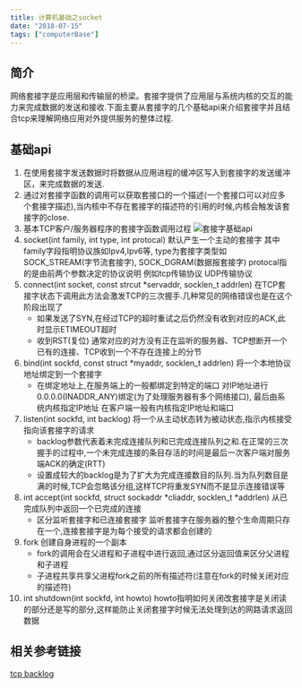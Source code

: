 ```yaml
---
title: 计算机基础之socket 
date: "2018-07-15" 
tags: ["computerBase"]
---
```


## 简介  
  网络套接字是应用层和传输层的桥梁。套接字提供了应用层与系统内核的交互的能力来完成数据的发送和接收.下面主要从套接字的几个基础api来介绍套接字并且结合tcp来理解网络应用对外提供服务的整体过程.
## 基础api
 1. 在使用套接字发送数据时将数据从应用进程的缓冲区写入到套接字的发送缓冲区，来完成数据的发送.
 2. 通过对套接字函数的调用可以获取套接口的一个描述(一个套接口可以对应多个套接字描述),当内核中不存在套接字的描述符的引用的时候,内核会触发该套接字的close.
 3. 基本TCP客户/服务器程序的套接字函数调用过程
 ![套接字基础api](/static/images/computerBaseStatic/socket/api.png)
  1. socket(int family, int type, int protocal) 默认产生一个主动的套接字 其中family字段指明协议族如Ipv4,Ipv6等, type为套接字类型如SOCK_STREAM(字节流套接字), SOCK_DGRAM(数据报套接字) protocal指的是由前两个参数决定的协议说明 例如tcp传输协议  UDP传输协议
  2. connect(int socket, const strcut *servaddr, socklen_t addrlen) 在TCP套接字状态下调用此方法会激发TCP的三次握手.几种常见的网络错误也是在这个阶段出现了
      * 如果发送了SYN,在经过TCP的超时重试之后仍然没有收到对应的ACK,此时显示ETIMEOUT超时
      * 收到RST(复位) 通常对应的对方没有正在监听的服务器、TCP想断开一个已有的连接、TCP收到一个不存在连接上的分节
  3. bind(int sockfd, const struct *myaddr, socklen_t addrlen)  将一个本地协议地址绑定到一个套接字
      * 在绑定地址上,在服务端上的一般都绑定到特定的端口 对IP地址进行0.0.0.0(INADDR_ANY)绑定(为了处理服务器有多个网络接口), 最后由系统内核指定IP地址  在客户端一般有内核指定IP地址和端口    
  4. listen(int sockfd, int backlog) 将一个从主动状态转为被动状态,指示内核接受指向该套接字的请求
      * backlog参数代表着未完成连接队列和已完成连接队列之和.在正常的三次握手的过程中,一个未完成连接的条目存活的时间是最后一次客户端对服务端ACK的确定(RTT)
      * 设置成较大的backlog是为了扩大为完成连接数目的队列.当为队列数目是满的时候,TCP会忽略该分组,这样TCP将重发SYN而不是显示连接错误等
  5. int accept(int sockfd, struct sockaddr *cliaddr, socklen_t *addrlen) 从已完成队列中返回一个已完成的连接
      * 区分监听套接字和已连接套接字  监听套接字在服务器的整个生命周期只存在一个,连接套接字是为每个接受的请求都会创建的
  6. fork 创建自身进程的一个副本
      * fork的调用会在父进程和子进程中进行返回,通过区分返回值来区分父进程和子进程
      * 子进程共享共享父进程fork之前的所有描述符(注意在fork的时候关闭对应的描述符)
  7. int shutdown(int sockfd, int howto) howto指明如何关闭改套接字是关闭读的部分还是写的部分,这样能防止关闭套接字时候无法处理到达的网路请求返回数据

## 相关参考链接
 [tcp backlog](http://veithen.github.io/2014/01/01/how-tcp-backlog-works-in-linux.html)
  


